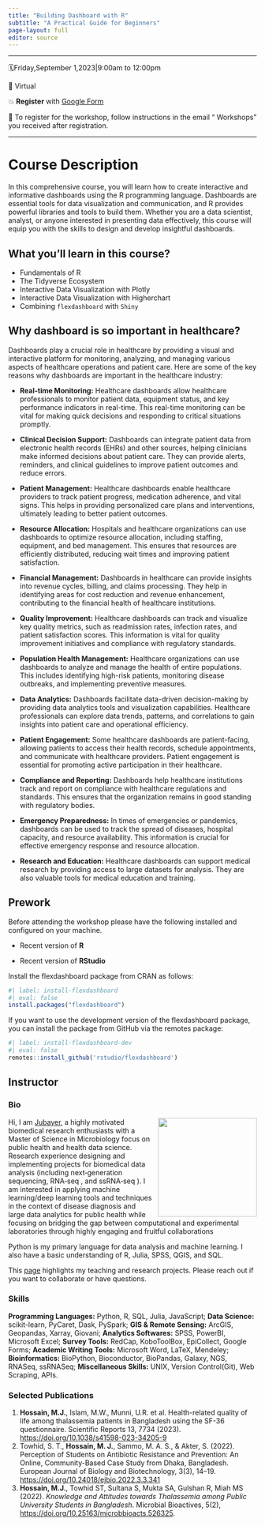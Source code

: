 ---
title: "Building Dashboard with R"
subtitle: "A Practical Guide for Beginners"
page-layout: full
editor: source
---

-------------------------------------------------------------------


🗓️Friday,September 1,2023\|9:00am to 12:00pm

🏨 Virtual

💥 **Register** with [Google Form](https://forms.gle/L1aUjr7yW8cuiUuM9)

📝 To register for the workshop, follow instructions in the email “ Workshops” you received after registration.

----------------------------------------------------------------------
# Course Description
In this comprehensive course, you will learn how to create interactive and informative dashboards using the R programming language. Dashboards are essential tools for data visualization and communication, and R provides powerful libraries and tools to build them. Whether you are a data scientist, analyst, or anyone interested in presenting data effectively, this course will equip you with the skills to design and develop insightful dashboards.

## What you'll learn in this course? 
- Fundamentals of R 
- The Tidyverse Ecosystem 
- Interactive Data Visualization with Plotly 
- Interactive Data Visualization with Higherchart 
- Combining `flexdashboard` with `Shiny`

## Why dashboard is so important in healthcare?
Dashboards play a crucial role in healthcare by providing a visual and interactive platform for monitoring, analyzing, and managing various aspects of healthcare operations and patient care. Here are some of the key reasons why dashboards are important in the healthcare industry:

- **Real-time Monitoring:** Healthcare dashboards allow healthcare professionals to monitor patient data, equipment status, and key performance indicators in real-time. This real-time monitoring can be vital for making quick decisions and responding to critical situations promptly.

- **Clinical Decision Support:** Dashboards can integrate patient data from electronic health records (EHRs) and other sources, helping clinicians make informed decisions about patient care. They can provide alerts, reminders, and clinical guidelines to improve patient outcomes and reduce errors.

- **Patient Management:** Healthcare dashboards enable healthcare providers to track patient progress, medication adherence, and vital signs. This helps in providing personalized care plans and interventions, ultimately leading to better patient outcomes.

- **Resource Allocation:** Hospitals and healthcare organizations can use dashboards to optimize resource allocation, including staffing, equipment, and bed management. This ensures that resources are efficiently distributed, reducing wait times and improving patient satisfaction.

- **Financial Management:** Dashboards in healthcare can provide insights into revenue cycles, billing, and claims processing. They help in identifying areas for cost reduction and revenue enhancement, contributing to the financial health of healthcare institutions.


- **Quality Improvement:** Healthcare dashboards can track and visualize key quality metrics, such as readmission rates, infection rates, and patient satisfaction scores. This information is vital for quality improvement initiatives and compliance with regulatory standards.

- **Population Health Management:** Healthcare organizations can use dashboards to analyze and manage the health of entire populations. This includes identifying high-risk patients, monitoring disease outbreaks, and implementing preventive measures.

- **Data Analytics:** Dashboards facilitate data-driven decision-making by providing data analytics tools and visualization capabilities. Healthcare professionals can explore data trends, patterns, and correlations to gain insights into patient care and operational efficiency.

- **Patient Engagement:** Some healthcare dashboards are patient-facing, allowing patients to access their health records, schedule appointments, and communicate with healthcare providers. Patient engagement is essential for promoting active participation in their healthcare.

- **Compliance and Reporting:** Dashboards help healthcare institutions track and report on compliance with healthcare regulations and standards. This ensures that the organization remains in good standing with regulatory bodies.

- **Emergency Preparedness:** In times of emergencies or pandemics, dashboards can be used to track the spread of diseases, hospital capacity, and resource availability. This information is crucial for effective emergency response and resource allocation.

- **Research and Education:** Healthcare dashboards can support medical research by providing access to large datasets for analysis. They are also valuable tools for medical education and training.



## Prework

Before attending the workshop please have the following installed and configured on your machine.

-   Recent version of **R** 

-   Recent version of **RStudio**


Install the flexdashboard package from CRAN as follows:

```{r}
#| label: install-flexdashboard 
#| eval: false
install.packages("flexdashboard")
```

If you want to use the development version of the flexdashboard package, you can install the package from GitHub via the remotes package:

```{r}
#| label: install-flexdashboard-dev
#| eval: false
remotes::install_github('rstudio/flexdashboard')
```


## Instructor 
### Bio
![](images/JHossain.jpg){style="float:right;padding: 0 0 0 10px;" fig-alt="Headshot of Jubayer" width="200"} 

Hi, I am [Jubayer](https://hossainlab.github.io/), a highly motivated biomedical research enthusiasts with a Master of Science in Microbiology focus on public health and health data science. Research experience designing and implementing projects for biomedical data analysis (including next‑generation sequencing, RNA‑seq , and ssRNA‑seq ). I am interested in applying machine learning/deep learning tools and techniques in the context of disease diagnosis and large data analytics for public health while focusing on bridging the gap between computational and experimental laboratories through highly engaging and fruitful collaborations

Python is my primary language for data analysis and machine learning. I also have a basic understanding of R, Julia, SPSS, QGIS, and SQL.

This [page](https://hossainlab.github.io/) highlights my teaching and research projects. Please reach out if you want to collaborate or have questions.

### Skills 
**Programming Languages:** Python, R, SQL, Julia, JavaScript; **Data Science:** scikit-learn, PyCaret, Dask, PySpark; **GIS & Remote Sensing:** ArcGIS, Geopandas, Xarray, Giovani; **Analytics Softwares:** SPSS, PowerBI, Microsoft Excel; **Survey Tools:** RedCap, KoboToolBox, EpiCollect, Google Forms; **Academic Writing Tools:** Microsoft Word, LaTeX, Mendeley; **Bioinformatics:** BioPython, Bioconductor, BioPandas, Galaxy, NGS, RNASeq, ssRNASeq; **Miscellaneous Skills:** UNIX, Version Control(Git), Web Scraping, APIs.


### Selected Publications 
1. **Hossain, M.J.**, Islam, M.W., Munni, U.R. et al. Health-related quality of life among thalassemia patients in Bangladesh using the SF-36 questionnaire. Scientific Reports 13, 7734 (2023). <https://doi.org/10.1038/s41598-023-34205-9>
2. Towhid, S. T., **Hossain, M. J.**, Sammo, M. A. S., & Akter, S. (2022). Perception of Students on Antibiotic Resistance and Prevention: An Online, Community-Based Case Study from Dhaka, Bangladesh. European Journal of Biology and Biotechnology, 3(3), 14–19. <https://doi.org/10.24018/ejbio.2022.3.3.341>
3. **Hossain, M.J.**, Towhid ST, Sultana S, Mukta SA, Gulshan R, Miah MS (2022). *Knowledge and Attitudes towards Thalassemia among Public University Students in Bangladesh*. Microbial Bioactives, 5(2), <https://doi.org/10.25163/microbbioacts.526325>.



